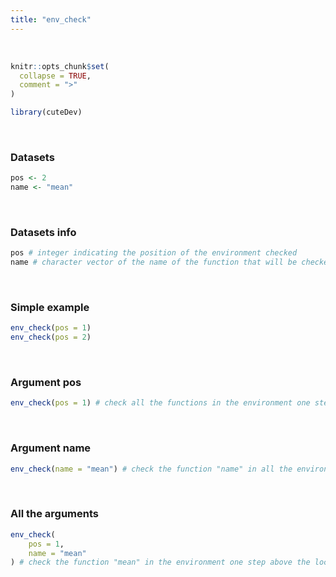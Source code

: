 ---
title: "env_check"
---
<br>

```{r, include = FALSE}
knitr::opts_chunk$set(
  collapse = TRUE,
  comment = ">"
)
```

```{r setup}
library(cuteDev)
```
<br>

### Datasets
```{r}
pos <- 2
name <- "mean"
```
<br>

### Datasets info
```{r}
pos # integer indicating the position of the environment checked
name # character vector of the name of the function that will be checked
```
<br>

### Simple example
```{r}
env_check(pos = 1)
env_check(pos = 2)
```
<br>

### Argument pos
```{r}
env_check(pos = 1) # check all the functions in the environment one step above the local environment(by default)
```
<br>

### Argument name
```{r}
env_check(name = "mean") # check the function "name" in all the environment
```
<br>

### All the arguments
```{r}
env_check(
    pos = 1,
    name = "mean"
) # check the function "mean" in the environment one step above the local environment
```